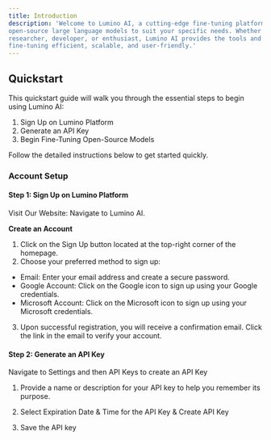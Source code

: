 ```yaml
---
title: Introduction
description: 'Welcome to Lumino AI, a cutting-edge fine-tuning platform that empowers you to customize
open-source large language models to suit your specific needs. Whether you’re an AI
researcher, developer, or enthusiast, Lumino AI provides the tools and infrastructure to make
fine-tuning efficient, scalable, and user-friendly.'
---
```


## Quickstart

This quickstart guide will walk you through the essential steps to begin using Lumino AI:

1. Sign Up on Lumino Platform
2. Generate an API Key
3. Begin Fine-Tuning Open-Source Models

Follow the detailed instructions below to get started quickly.

### Account Setup

#### Step 1: Sign Up on Lumino Platform

Visit Our Website: Navigate to Lumino AI.

**Create an Account**

1. Click on the Sign Up button located at the top-right corner of the homepage.
2. Choose your preferred method to sign up:
  - Email: Enter your email address and create a secure password.
  - Google Account: Click on the Google icon to sign up using your Google
  credentials.
  - Microsoft Account: Click on the Microsoft icon to sign up using your Microsoft
  credentials.

3. Upon successful registration, you will receive a confirmation email. Click the link in the
email to verify your account.

#### Step 2: Generate an API Key

Navigate to Settings and then API Keys to create an API Key

1. Provide a name or description for your API key to help you remember its purpose.

2. Select Expiration Date &amp; Time for the API Key &amp; Create API Key
3. Save the API key
